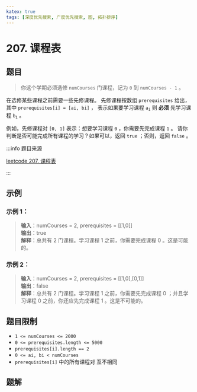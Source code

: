 ```yaml
---
katex: true
tags: [深度优先搜索, 广度优先搜索, 图, 拓扑排序]
---
```

# 207. 课程表

## 题目

> 你这个学期必须选修 `numCourses` 门课程，记为 `0` 到 `numCourses - 1` 。

在选修某些课程之前需要一些先修课程。 先修课程按数组 `prerequisites` 给出，其中 `prerequisites[i] = [ai, bi]` ，
表示如果要学习课程 <code>a<sub>i</sub></code> 则 **必须** 先学习课程  <code>b<sub>i</sub></code> 。

例如，先修课程对 `[0, 1]` 表示：想要学习课程 `0` ，你需要先完成课程 `1` 。
请你判断是否可能完成所有课程的学习？如果可以，返回 `true` ；否则，返回 `false` 。

:::info 题目来源

[leetcode 207. 课程表](https://leetcode.cn/problems/course-schedule/)

:::


## 示例
### 示例 1：
> **输入**：numCourses = 2, prerequisites = [[1,0]]  
> **输出**：true  
> **解释**：总共有 2 门课程。学习课程 1 之前，你需要完成课程 0 。这是可能的。

### 示例 2：
> **输入**：numCourses = 2, prerequisites = [[1,0],[0,1]]  
> **输出**：false  
> **解释**：总共有 2 门课程。学习课程 1 之前，你需要先完成​课程 0 ；并且学习课程 0 之前，你还应先完成课程 1 。这是不可能的。

## 题目限制
- `1 <= numCourses <= 2000`
- `0 <= prerequisites.length <= 5000`
- `prerequisites[i].length == 2`
- `0 <= ai, bi < numCourses`
- `prerequisites[i]` 中的所有课程对 互不相同

## 题解


